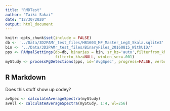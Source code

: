 ```yaml
---
title: "RMDTest"
author: "Taiki Sakai"
date: "12/30/2020"
output: html_document
---
```


```r
knitr::opts_chunk$set(include = FALSE)
db <- '../Data/3D2PAMr_test_files/HB1603_MF_Master_Leg3_Skala.sqlite3'
bin <- '../Data/3D2PAMr_test_files/BinaryFiles_20160815_WithUID/'
pps <- PAMpalSettings(db=db, binaries = bin, sr_hz='auto',filterfrom_khz=10,
                      filterto_khz=NULL, winLen_sec=.001)
myStudy <- processPgDetections(pps, id='AvgSpec', progress=FALSE, verbose=FALSE)
```

## R Markdown
Does this stuff show up codey?

```r
avSpec <- calculateAverageSpectra(myStudy)
avAll <- calculateAverageSpectra(myStudy, 1:4, wl=256)
```

